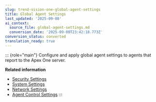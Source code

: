 ```yaml
---
slug: trend-vision-one-global-agent-settings
title: Global Agent Settings
last_updated: '2025-09-08'
ai_context:
  source_file: global-agent-settings.md
  conversion_date: '2025-09-08T23:42:18.773Z'
conversion_status: converted
translation_ready: true
---
```


::: {role="main"}
Configure and apply global agent settings to agents that report to the Apex One server.

**Related information**

- [Security Settings](security-settings.mdx)
- [System Settings](system-settings.mdx)
- [Network Settings](network-settings.mdx)
- [Agent Control Settings](agent-control-settings.mdx)
:::
